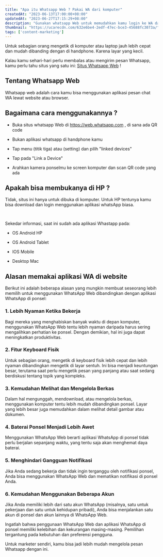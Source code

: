 ```yaml
---
title: "Apa itu Whatsapp Web ? Pakai WA dari komputer"
createdAt: "2023-06-13T17:00:00+08:00"
updatedAt: "2023-06-27T17:15:29+08:00"
description: "Gunakan whatsapp Web untuk memudahkan kamu login ke WA dan memakainya seperti di HP"
thumbnail: "https://ucarecdn.com/632e6be4-2edf-47ec-bce3-45688fc3073a/"
tags: ['content-marketing']
---
```

Untuk sebagian orang mengetik di komputer atau laptop jauh lebih cepat dan mudah dibanding dengan di handphone. Karena layar yang kecil.

Kalau kamu sehari-hari perlu membalas atau mengirim pesan Whatsapp, kamu perlu tahu situs yang satu ini: [Situs Whatsapp Web](https://web.whatsapp.com/) !

## Tentang Whatsapp Web

Whatsapp web adalah cara kamu bisa menggunakan aplikasi pesan chat WA lewat website atau browser.

## Bagaimana cara menggunakannya ?

- Buka situs whatsapp Web di https://web.whatsapp.com , di sana ada QR code

- Bukan aplikasi whatsapp di handphone kamu

- Tap menu (titik tiga) atau (setting) dan pilih "linked devices"

- Tap pada "Link a Device"

- Arahkan kamera ponselmu ke screen komputer dan scan QR code yang ada

## Apakah bisa membukanya di HP ?

Tidak, situs ini hanya untuk dibuka di komputer. Untuk HP tentunya kamu bisa download dan login menggunakan aplikasi whatsApp biasa.

﻿<Media src="https://ucarecdn.com/5638b54e-b310-412e-aa81-9a9a9fa3ec37/" text="ilustrasi apa itu whatsapp web" />

Sekedar informasi, saat ini sudah ada aplikasi Whastapp pada:

- OS Android HP

- OS Android Tablet

- IOS Mobile

- Desktop Mac

<Media src="https://ucarecdn.com/182be35a-1039-43cf-9726-0f604165c174/" text="ilustrasi tutorial whatsapp web" />

## Alasan memakai aplikasi WA di website

Berikut ini adalah beberapa alasan yang mungkin membuat seseorang lebih memilih untuk menggunakan WhatsApp Web dibandingkan dengan aplikasi WhatsApp di ponsel: 

### 1. Lebih Nyaman Ketika Bekerja

Bagi mereka yang menghabiskan banyak waktu di depan komputer, menggunakan WhatsApp Web tentu lebih nyaman daripada harus sering mengalihkan perhatian ke ponsel. Dengan demikian, hal ini juga dapat meningkatkan produktivitas. 

### 2. Fitur Keyboard Fisik

Untuk sebagian orang, mengetik di keyboard fisik lebih cepat dan lebih nyaman dibandingkan mengetik di layar sentuh. Ini bisa menjadi keuntungan besar, terutama saat perlu mengetik pesan yang panjang atau saat sedang berdiskusi tentang topik yang kompleks. 

### 3. Kemudahan Melihat dan Mengelola Berkas

Dalam hal mengunggah, mendownload, atau mengelola berkas, menggunakan komputer tentu lebih mudah dibandingkan ponsel. Layar yang lebih besar juga memudahkan dalam melihat detail gambar atau dokumen. 

### 4. Baterai Ponsel Menjadi Lebih Awet

Menggunakan WhatsApp Web berarti aplikasi WhatsApp di ponsel tidak perlu berjalan sepanjang waktu, yang tentu saja akan menghemat daya baterai. 

### 5. Menghindari Gangguan Notifikasi

Jika Anda sedang bekerja dan tidak ingin terganggu oleh notifikasi ponsel, Anda bisa menggunakan WhatsApp Web dan mematikan notifikasi di ponsel Anda. 

### 6. Kemudahan Menggunakan Beberapa Akun

Jika Anda memiliki lebih dari satu akun WhatsApp (misalnya, satu untuk pekerjaan dan satu untuk kehidupan pribadi), Anda bisa menjalankan satu akun di ponsel dan akun lainnya di WhatsApp Web.

Ingatlah bahwa penggunaan WhatsApp Web dan aplikasi WhatsApp di ponsel memiliki kelebihan dan kekurangan masing-masing. Pemilihan tergantung pada kebutuhan dan preferensi pengguna.

Untuk marketer sendiri, kamu bisa jadi lebih mudah mengelola pesan Whatsapp dengan ini.